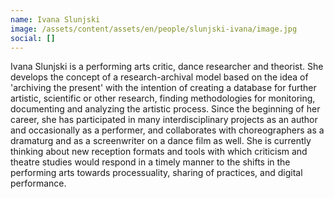 ```yaml
---
name: Ivana Slunjski
image: /assets/content/assets/en/people/slunjski-ivana/image.jpg
social: []
---
```

Ivana Slunjski is a performing arts critic, dance researcher and theorist. She develops the concept of a research-archival model based on the idea of 'archiving the present' with the intention of creating a database for further artistic, scientific or other research, finding methodologies for monitoring, documenting and analyzing the artistic process. Since the beginning of her career, she has participated in many interdisciplinary projects as an author and occasionally as a performer, and collaborates with choreographers as a dramaturg and as a screenwriter on a dance film as well. She is currently thinking about new reception formats and tools with which criticism and theatre studies would respond in a timely manner to the shifts in the performing arts towards processuality, sharing of practices, and digital performance.
